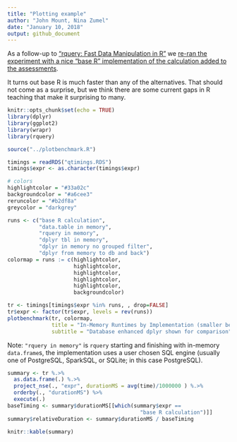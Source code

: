 ```yaml
---
title: "Plotting example"
author: "John Mount, Nina Zumel"
date: "January 10, 2018"
output: github_document
---
```


As a follow-up to ["rquery: Fast Data Manipulation in R"](http://www.win-vector.com/blog/2018/01/rquery-fast-data-manipulation-in-r/)
we [re-ran the experiment with a nice "base R" implementation of the calculation
added to the assessments](https://github.com/WinVector/rquery/blob/master/extras/QTimingFollowup/QTiming.md).  

It turns out base R is much faster than any of the alternatives.  That should not come as a surprise, but we think there are some current gaps in R teaching that make it surprising to many.

```r
knitr::opts_chunk$set(echo = TRUE)
library(dplyr)
library(ggplot2)
library(wrapr)
library(rquery)

source("../plotbenchmark.R")

timings = readRDS("qtimings.RDS")
timings$expr <- as.character(timings$expr)

# colors
highlightcolor = "#33a02c"
backgroundcolor = "#a6cee3"
reruncolor = "#b2df8a"
greycolor = "darkgrey"

```

```r



runs <- c("base R calculation",
          "data.table in memory", 
          "rquery in memory",
          "dplyr tbl in memory",
          "dplyr in memory no grouped filter",
          "dplyr from memory to db and back")
colormap = runs := c(highlightcolor,
                     highlightcolor,
                     highlightcolor,
                     highlightcolor,
                     highlightcolor,
                     backgroundcolor)

tr <- timings[timings$expr %in% runs, , drop=FALSE]
tr$expr <- factor(tr$expr, levels = rev(runs))
plotbenchmark(tr, colormap, 
              title = "In-Memory Runtimes by Implementation (smaller better)",
              subtitle = "Database enhanced dplyr shown for comparison")
```

Note: `"rquery in memory"` is `rquery` starting and finishing with in-memory 
`data.frame`s, the implementation uses a user chosen SQL engine (usually one of PostgreSQL, SparkSQL, or SQLite; in this case PostgreSQL).

```r
summary <- tr %.>% 
  as.data.frame(.) %.>%
  project_nse(., "expr", durationMS = avg(time)/1000000 ) %.>%
  orderby(., "durationMS") %>%
  execute(.)
baseTiming <- summary$durationMS[[which(summary$expr == 
                                          "base R calculation")]]
summary$relativeDuration <- summary$durationMS / baseTiming

knitr::kable(summary)

```
